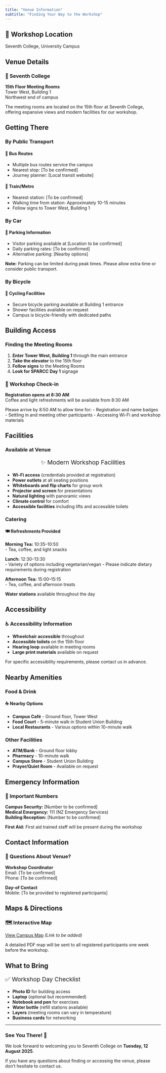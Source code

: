 ```yaml
---
title: "Venue Information"
subtitle: "Finding Your Way to the Workshop"
---
```


::: {.welcome-banner}
# 📍 Workshop Location
Seventh College, University Campus
:::

## Venue Details

::: {.card}
### 🏢 Seventh College
**15th Floor Meeting Rooms**  
Tower West, Building 1  
Northwest end of campus

The meeting rooms are located on the 15th floor at Seventh College, offering expansive views and modern facilities for our workshop.
:::

## Getting There

### By Public Transport

::: {.callout-tip}
#### 🚌 Bus Routes
- Multiple bus routes service the campus
- Nearest stop: [To be confirmed]
- Journey planner: [Local transit website]
:::

::: {.callout-tip}
#### 🚊 Train/Metro
- Nearest station: [To be confirmed]
- Walking time from station: Approximately 10-15 minutes
- Follow signs to Tower West, Building 1
:::

### By Car

::: {.callout-note}
#### 🚗 Parking Information
- Visitor parking available at [Location to be confirmed]
- Daily parking rates: [To be confirmed]
- Alternative parking: [Nearby options]

**Note:** Parking can be limited during peak times. Please allow extra time or consider public transport.
:::

### By Bicycle

::: {.callout-tip}
#### 🚴 Cycling Facilities
- Secure bicycle parking available at Building 1 entrance
- Shower facilities available on request
- Campus is bicycle-friendly with dedicated paths
:::

## Building Access

### Finding the Meeting Rooms

1. **Enter Tower West, Building 1** through the main entrance
2. **Take the elevator** to the 15th floor
3. **Follow signs** to the Meeting Rooms
4. **Look for SPARCC Day 1** signage

::: {.card}
### 🎯 Workshop Check-in

**Registration opens at 8:30 AM**  
Coffee and light refreshments will be available from 8:30 AM

Please arrive by 8:50 AM to allow time for:
- Registration and name badges
- Settling in and meeting other participants
- Accessing Wi-Fi and workshop materials
:::

## Facilities

### Available at Venue

::: {.rainbow-text style="font-size: 1.2rem; text-align: center;"}
✨ Modern Workshop Facilities
:::

- **Wi-Fi access** (credentials provided at registration)
- **Power outlets** at all seating positions
- **Whiteboards and flip charts** for group work
- **Projector and screen** for presentations
- **Natural lighting** with panoramic views
- **Climate control** for comfort
- **Accessible facilities** including lifts and accessible toilets

### Catering

::: {.callout-important}
#### 🍽️ Refreshments Provided

**Morning Tea:** 10:35–10:50  
- Tea, coffee, and light snacks

**Lunch:** 12:30–13:30  
- Variety of options including vegetarian/vegan
- Please indicate dietary requirements during registration

**Afternoon Tea:** 15:00–15:15  
- Tea, coffee, and afternoon treats

**Water stations** available throughout the day
:::

## Accessibility

::: {.card}
### ♿ Accessibility Information

- **Wheelchair accessible** throughout
- **Accessible toilets** on the 15th floor
- **Hearing loop** available in meeting rooms
- **Large print materials** available on request

For specific accessibility requirements, please contact us in advance.
:::

## Nearby Amenities

### Food & Drink

::: {.callout-note}
#### ☕ Nearby Options
- **Campus Café** - Ground floor, Tower West
- **Food Court** - 5-minute walk in Student Union Building
- **Local Restaurants** - Various options within 10-minute walk
:::

### Other Facilities

- **ATM/Bank** - Ground floor lobby
- **Pharmacy** - 10-minute walk
- **Campus Store** - Student Union Building
- **Prayer/Quiet Room** - Available on request

## Emergency Information

::: {.callout-warning}
### 🚨 Important Numbers

**Campus Security:** [Number to be confirmed]  
**Medical Emergency:** 111 (NZ Emergency Services)  
**Building Reception:** [Number to be confirmed]

**First Aid:** First aid trained staff will be present during the workshop
:::

## Contact Information

::: {.card}
### 📧 Questions About Venue?

**Workshop Coordinator**  
Email: [To be confirmed]  
Phone: [To be confirmed]

**Day-of Contact**  
Mobile: [To be provided to registered participants]
:::

## Maps & Directions

::: {.callout-tip}
### 🗺️ Interactive Map

[View Campus Map](#) *(Link to be added)*

A detailed PDF map will be sent to all registered participants one week before the workshop.
:::

## What to Bring

::: {.rainbow-text style="font-size: 1.2rem;"}
✅ Workshop Day Checklist
:::

- **Photo ID** for building access
- **Laptop** (optional but recommended)
- **Notebook and pen** for exercises
- **Water bottle** (refill stations available)
- **Layers** (meeting rooms can vary in temperature)
- **Business cards** for networking

---

::: {.welcome-banner}
### See You There! 🌈

We look forward to welcoming you to Seventh College on **Tuesday, 12 August 2025**.

If you have any questions about finding or accessing the venue, please don't hesitate to contact us.
:::